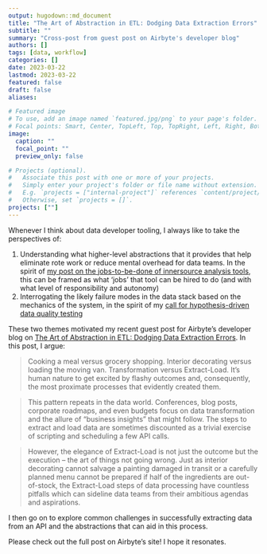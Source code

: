 ```yaml
---
output: hugodown::md_document
title: "The Art of Abstraction in ETL: Dodging Data Extraction Errors"
subtitle: ""
summary: "Cross-post from guest post on Airbyte's developer blog"
authors: []
tags: [data, workflow]
categories: []
date: 2023-03-22
lastmod: 2023-03-22
featured: false
draft: false
aliases:

# Featured image
# To use, add an image named `featured.jpg/png` to your page's folder.
# Focal points: Smart, Center, TopLeft, Top, TopRight, Left, Right, BottomLeft, Bottom, BottomRight.
image:
  caption: ""
  focal_point: ""
  preview_only: false

# Projects (optional).
#   Associate this post with one or more of your projects.
#   Simply enter your project's folder or file name without extension.
#   E.g. `projects = ["internal-project"]` references `content/project/deep-learning/index.md`.
#   Otherwise, set `projects = []`.
projects: [""]
---
```


Whenever I think about data developer tooling, I always like to take the perspectives of:

1. Understanding what higher-level abstractions that it provides that help eliminate rote work or reduce mental overhead for data teams. In the spirit of [my post on the jobs-to-be-done of innersource analysis tools](/post/team-of-packages/), this can be framed as what 'jobs' that tool can be hired to do (and with what level of responsibility and autonomy)
2. Interrogating the likely failure modes in the data stack based on the mechanics of the system, in the spirit of my [call for hypothesis-driven data quality testing](/post/grouping-data-quality/)

These two themes motivated my recent guest post for Airbyte's developer blog on [The Art of Abstraction in ETL: Dodging Data Extraction Errors](https://airbyte.com/blog/dodging-data-extraction-errors). In this post, I argue:

> Cooking a meal versus grocery shopping. Interior decorating versus loading the moving van. Transformation versus Extract-Load. It’s human nature to get excited by flashy outcomes and, consequently, the most proximate processes that evidently created them. 

> This pattern repeats in the data world. Conferences, blog posts, corporate roadmaps, and even budgets focus on data transformation and the allure of “business insights” that might follow. The steps to extract and load data are sometimes discounted as a trivial exercise of scripting and scheduling a few API calls.

> However, the elegance of Extract-Load is not just the outcome but the execution – the art of things not going wrong. Just as interior decorating cannot salvage a painting damaged in transit or a carefully planned menu cannot be prepared if half of the ingredients are out-of-stock, the Extract-Load steps of data processing have countless pitfalls which can sideline data teams from their ambitious agendas and aspirations. 

I then go on to explore common challenges in successfully extracting data from an API and the abstractions that can aid in this process. 

Please check out the full post on Airbyte's site! I hope it resonates.
